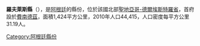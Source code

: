 {{Coord|27|55|4|S|63|53|43|W|display=title}}

'''羅夫萊斯縣'''（{{lang-es|Departamento Robles}}），是[[阿根廷|阿根廷]]的縣份，位於該國北部[[聖地亞哥-德爾埃斯特羅省|聖地亞哥-德爾埃斯特羅省]]，首府設於[[費南德茲_(聖地亞哥-德爾埃斯特羅省)|費南德茲]]，面積1,424平方公里，2010年人口44,415，人口密度每平方公里31.19人。

{{Antarctica-geo-stub}}
[[Category:阿根廷縣份|Category:阿根廷縣份]]